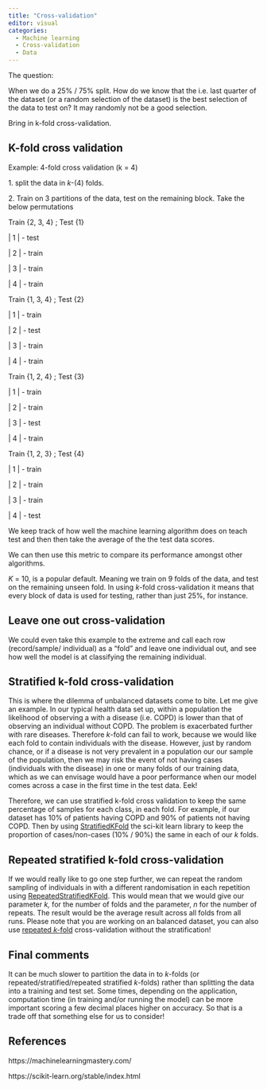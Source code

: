 ```yaml
---
title: "Cross-validation"
editor: visual
categories:
  - Machine learning
  - Cross-validation
  - Data
---
```


The question:

When we do a 25% / 75% split. How do we know that the i.e. last quarter of the dataset (or a random selection of the dataset) is the best selection of the data to test on? It may randomly not be a good selection.

Bring in k-fold cross-validation.

## K-fold cross validation

Example: 4-fold cross validation (k = 4)

1\. split the data in *k*-(4) folds.

2\. Train on 3 partitions of the data, test on the remaining block. Take the below permutations

Train {2, 3, 4} ; Test {1}

\| 1 \| - test

\| 2 \| - train

\| 3 \| - train

\| 4 \| - train

Train {1, 3, 4} ; Test {2}

\| 1 \| - train

\| 2 \| - test

\| 3 \| - train

\| 4 \| - train

Train {1, 2, 4} ; Test {3}

\| 1 \| - train

\| 2 \| - train

\| 3 \| - test

\| 4 \| - train

Train {1, 2, 3} ; Test {4}

\| 1 \| - train

\| 2 \| - train

\| 3 \| - train

\| 4 \| - test

We keep track of how well the machine learning algorithm does on teach test and then then take the average of the the test data scores.

We can then use this metric to compare its performance amongst other algorithms.

*K* = 10, is a popular default. Meaning we train on 9 folds of the data, and test on the remaining unseen fold. In using *k*-fold cross-validation it means that every block of data is used for testing, rather than just 25%, for instance.

## Leave one out cross-validation

We could even take this example to the extreme and call each row (record/sample/ individual) as a "fold" and leave one individual out, and see how well the model is at classifying the remaining individual.

## Stratified k-fold cross-validation

This is where the dilemma of unbalanced datasets come to bite. Let me give an example. In our typical health data set up, within a population the likelihood of observing a with a disease (i.e. COPD) is lower than that of observing an individual without COPD. The problem is exacerbated further with rare diseases. Therefore *k*-fold can fail to work, because we would like each fold to contain individuals with the disease. However, just by random chance, or if a disease is not very prevalent in a population our our sample of the population, then we may risk the event of not having cases (individuals with the disease) in one or many folds of our training data, which as we can envisage would have a poor performance when our model comes across a case in the first time in the test data. Eek!

Therefore, we can use stratified k-fold cross validation to keep the same percentage of samples for each class, in each fold. For example, if our dataset has 10% of patients having COPD and 90% of patients not having COPD. Then by using [StratifiedKFold](https://scikit-learn.org/stable/modules/generated/sklearn.model_selection.StratifiedKFold.html) the sci-kit learn library to keep the proportion of cases/non-cases (10% / 90%) the same in each of our *k* folds.

## Repeated stratified k-fold cross-validation

If we would really like to go one step further, we can repeat the random sampling of individuals in
with a different randomisation in each repetition using [RepeatedStratifiedKFold](https://scikit-learn.org/stable/modules/generated/sklearn.model_selection.RepeatedStratifiedKFold.html). This would mean that we would give our parameter *k,* for the number of folds and the parameter, *n* for the number of repeats. The result would be the average result across all folds from all runs. Please note that you are working on an balanced dataset, you can also use [repeated *k-*fold](https://scikit-learn.org/stable/modules/generated/sklearn.model_selection.RepeatedKFold.html) cross-validation without the stratification!

## Final comments

It can be much slower to partition the data in to *k*-folds (or repeated/stratified/repeated stratified *k*-folds) rather than splitting the data into a training and test set. Some times, depending on the application, computation time (in training and/or running the model) can be more important scoring a few decimal places higher on accuracy. So that is a trade off that something else for us to consider!

## References

https://machinelearningmastery.com/

https://scikit-learn.org/stable/index.html
